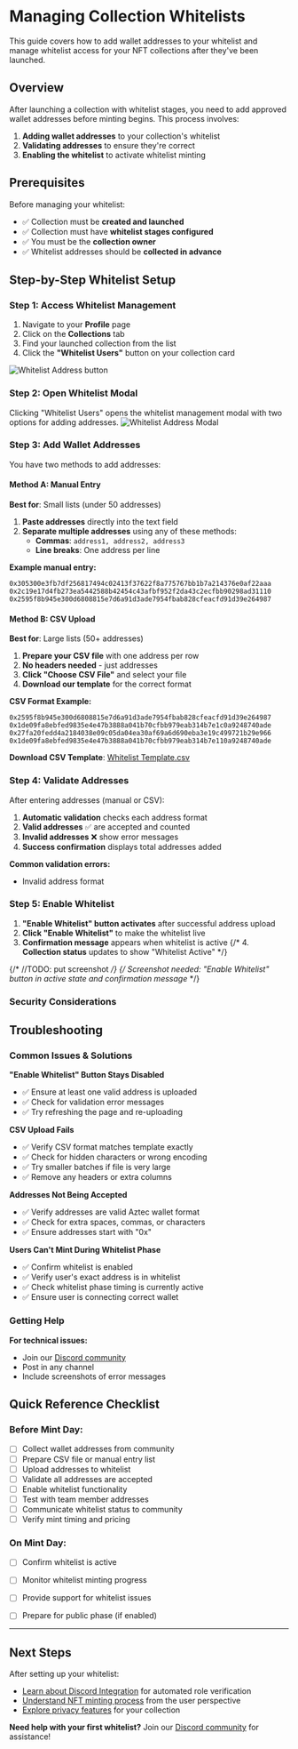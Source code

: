 # Managing Collection Whitelists

This guide covers how to add wallet addresses to your whitelist and manage whitelist access for your NFT collections after they've been launched.

## Overview

After launching a collection with whitelist stages, you need to add approved wallet addresses before minting begins. This process involves:

1. **Adding wallet addresses** to your collection's whitelist
2. **Validating addresses** to ensure they're correct
3. **Enabling the whitelist** to activate whitelist minting

## Prerequisites

Before managing your whitelist:
- ✅ Collection must be **created and launched**
- ✅ Collection must have **whitelist stages configured**
- ✅ You must be the **collection owner**
- ✅ Whitelist addresses should be **collected in advance**

## Step-by-Step Whitelist Setup

### Step 1: Access Whitelist Management

1. Navigate to your **Profile** page
2. Click on the **Collections** tab
3. Find your launched collection from the list
4. Click the **"Whitelist Users"** button on your collection card


![Whitelist Address button](/img/docs/whitelist-mint/whitelist_addresses_button.png)

### Step 2: Open Whitelist Modal

Clicking "Whitelist Users" opens the whitelist management modal with two options for adding addresses.
![Whitelist Address Modal](/img/docs/whitelist-mint/whitelist_addresses_modal.png)

### Step 3: Add Wallet Addresses

You have two methods to add addresses:

#### Method A: Manual Entry

**Best for**: Small lists (under 50 addresses)

1. **Paste addresses** directly into the text field
2. **Separate multiple addresses** using any of these methods:
   - **Commas**: `address1, address2, address3`
   - **Line breaks**: One address per line

**Example manual entry:**
```
0x305300e3fb7df256817494c02413f37622f8a775767bb1b7a214376e0af22aaa
0x2c19e17d4fb273ea5442588b42454c43afbf952f2da43c2ecfbb90298ad31110
0x2595f8b945e300d6808815e7d6a91d3ade7954fbab828cfeacfd91d39e264987
```

#### Method B: CSV Upload

**Best for**: Large lists (50+ addresses)

1. **Prepare your CSV file** with one address per row
2. **No headers needed** - just addresses
3. **Click "Choose CSV File"** and select your file
4. **Download our template** for the correct format

**CSV Format Example:**
```csv
0x2595f8b945e300d6808815e7d6a91d3ade7954fbab828cfeacfd91d39e264987
0x1de09fa8ebfed9835e4e47b3888a041b70cfbb979eab314b7e1c0a9248740ade
0x27fa20fedd4a2184038e09c05da04ea30af69a6d690eba3e19c499721b29e966
0x1de09fa8ebfed9835e4e47b3888a041b70cfbb979eab314b7e110a9248740ade
```
**Download CSV Template**: [Whitelist Template.csv](/examples/whitelist-template.csv)

### Step 4: Validate Addresses

After entering addresses (manual or CSV):

1. **Automatic validation** checks each address format
2. **Valid addresses** ✅ are accepted and counted
3. **Invalid addresses** ❌ show error messages
4. **Success confirmation** displays total addresses added

**Common validation errors:**
- Invalid address format

### Step 5: Enable Whitelist

1. **"Enable Whitelist" button activates** after successful address upload
2. **Click "Enable Whitelist"** to make the whitelist live
3. **Confirmation message** appears when whitelist is active
{/* 4. **Collection status** updates to show "Whitelist Active" */}

{/* //TODO: put screenshot */}
{/* *Screenshot needed: "Enable Whitelist" button in active state and confirmation message* */}


### Security Considerations

## Troubleshooting

### Common Issues & Solutions

**"Enable Whitelist" Button Stays Disabled**
- ✅ Ensure at least one valid address is uploaded
- ✅ Check for validation error messages
- ✅ Try refreshing the page and re-uploading

**CSV Upload Fails**
- ✅ Verify CSV format matches template exactly
- ✅ Check for hidden characters or wrong encoding
- ✅ Try smaller batches if file is very large
- ✅ Remove any headers or extra columns

**Addresses Not Being Accepted**
- ✅ Verify addresses are valid Aztec wallet format
- ✅ Check for extra spaces, commas, or characters
- ✅ Ensure addresses start with "0x"

**Users Can't Mint During Whitelist Phase**
- ✅ Confirm whitelist is enabled
- ✅ Verify user's exact address is in whitelist
- ✅ Check whitelist phase timing is currently active
- ✅ Ensure user is connecting correct wallet

### Getting Help

**For technical issues:**
- Join our [Discord community](https://discord.gg/CR8nKg5gYB) 
- Post in any channel
- Include screenshots of error messages

## Quick Reference Checklist

### Before Mint Day:
- [ ] Collect wallet addresses from community
- [ ] Prepare CSV file or manual entry list
- [ ] Upload addresses to whitelist
- [ ] Validate all addresses are accepted
- [ ] Enable whitelist functionality
- [ ] Test with team member addresses
- [ ] Communicate whitelist status to community
- [ ] Verify mint timing and pricing

### On Mint Day:
- [ ] Confirm whitelist is active
- [ ] Monitor whitelist minting progress
- [ ] Provide support for whitelist issues
- [ ] Prepare for public phase (if enabled)


---

## Next Steps

After setting up your whitelist:
- [Learn about Discord Integration](/guides/discord) for automated role verification
- [Understand NFT minting process](/guides/nfts) from the user perspective
- [Explore privacy features](/guides/privacy) for your collection

**Need help with your first whitelist?** Join our [Discord community](https://discord.gg/CR8nKg5gYB) for assistance!